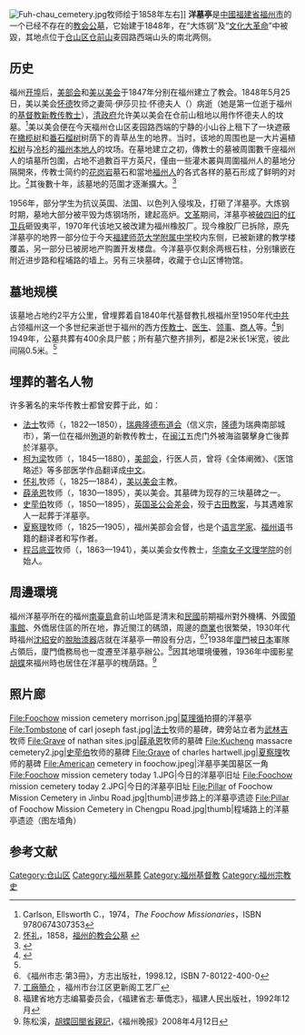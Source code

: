[[File:Fuh-chau_cemetery.jpg|thumb]]牧师绘于1858年左右]]
'''洋墓亭'''是[[中國|中國]][[福建省|福建省]][[福州市|福州市]]的一个已经不存在的[[基督新教|教会]][[公墓|公墓]]，它始建于1848年，在“大炼钢”及“[[文化大革命|文化大革命]]”中被毀，其地点位于[[仓山区|仓山区]][[仓前山|仓前山]]麦园路西端山头的南北两侧。

==历史==
福州[[五口通商|开埠]]后，[[美部会|美部会]]和[[美以美会|美以美会]]于1847年分别在福州建立了教会。1848年5月25日，美以美会[[怀德|怀德]]牧师之妻简·伊莎贝拉·怀德夫人（{{lang|en|Jane Isabel White}}）病逝（她是第一位逝于福州的[[基督教新教|基督教新教]][[传教士|传教士]]），[[清政府|清政府]]允许美以美会在仓前山租地以用作怀德夫人的坟墓。<ref name="FoochowMissionaries">Carlson, Ellsworth C.，1974，''The Foochow Missionaries''，ISBN 9780674307353</ref>美以美会便在今天福州仓山区麦园路西端的宁静的小山谷上租下了一块遮蔽在[[橄榄树|橄榄树]]和[[番石榴树|番石榴树]]树荫下的青草丛生的地界。当时，该地的周围也是一大片遍植[[松树|松树]]与[[冷杉|冷杉]]的[[福州民系|福州本地人]]的坟场。在墓地建立之初，傳教士的墓被周圍數千座福州人的墳墓所包圍，占地不過數百平方英尺，僅由一些灌木叢與周圍福州人的墓地分隔開來，传教士简约的[[花岗岩|花岗岩]]墓石和當地[[福州人|福州人]]的各式各样的墓石形成了鲜明的对比。<ref name="MissionCemetery">[[怀礼|怀礼]]，1858，[http://www.gnudoyng.net/christianity/1858_mission_cemetery.php 福州的教会公墓] {{webarchive|url=https://web.archive.org/web/20110723140137/http://www.gnudoyng.net/christianity/1858_mission_cemetery.php |date=2011-07-23 }} {{en icon}}</ref>其後數十年，該墓地的范圍才逐漸擴大。<ref name="市志">{{Cite web |url=http://www.fjsq.gov.cn/ShowText.asp?ToBook=3085&index=773& |title=福州市志（第6册）：一、殡葬场所 |access-date=2009-10-08 |archive-url=https://web.archive.org/web/20110707033518/http://www.fjsq.gov.cn/ShowText.asp?ToBook=3085&index=773& |archive-date=2011-07-07 |dead-url=yes }}</ref>

1956年，部分学生为抗议英国、法国、以色列入侵埃及，打砸了洋墓亭。大炼钢时期，墓地大部分被平毁为炼钢场所，建起高炉。[[文革|文革]]期间，洋墓亭被[[破四旧|破四旧]]的[[红卫兵|红卫兵]]砸毁夷平，1970年代该地又被改建为福州橡胶厂。现今橡胶厂已拆除，原先洋墓亭的地界一部分位于今天[[福建师范大学附属中学|福建师范大学附属中学]]校内东侧，已被新建的教学楼覆盖，另一部分已被房地产购置开发楼盘。今洋墓亭仅剩余两根石柱，分别镶嵌在附近进步路和程埔路的墙上。另有三块墓碑，收藏于仓山区博物馆。

==墓地规模==
该墓地占地约2平方公里，曾埋葬着自1840年代基督教扎根福州至1950年代[[中共|中共]]占领福州这一个多世纪来逝世于福州的西方[[传教士|传教士]]、[[医生|医生]]、[[领事|领事]]、[[商人|商人]]等。<ref name="市志">{{Cite web |url=http://www.fjsq.gov.cn/ShowText.asp?ToBook=3085&index=773& |title=福州市志（第6册）：一、殡葬场所 |access-date=2009-10-08 |archive-url=https://web.archive.org/web/20110707033518/http://www.fjsq.gov.cn/ShowText.asp?ToBook=3085&index=773& |archive-date=2011-07-07 |dead-url=yes }}</ref>到1949年，公墓共葬有400余具尸骸；所有墓穴整齐排列，都是2米长1米宽，彼此间隔0.5米。<ref name="市志"/>

==埋葬的著名人物==
许多著名的来华传教士都曾安葬于此，如：
* [[法士|法士]]牧师（{{lang|en|Carl Joseph Fast}}，1822—1850），[[瑞典隆德布道会|瑞典隆德布道会]]（信义宗，[[隆德|隆德]]为瑞典南部城市），第一位在福州[[殉道|殉道]]的新教传教士，在[[闽江|闽江]]五虎门外被海盜襲擊身亡後葬於洋墓亭。
* [[柯为梁|柯为梁]]牧师（{{lang|en|Dauphin William Osgood}}，1845—1880），[[美部会|美部会]]，行医人员，曾将《全体阐微》、《医馆略述》等多部医学作品翻译成[[中文|中文]]。
* [[怀礼|怀礼]]牧师（{{lang|en|Isaac William Wiley}}，1825—1884），[[美以美会|美以美会]]主教。
* [[薛承恩|薛承恩]]牧师（{{lang|en|Nathan Sites}}，1830—1895），美以美会。其墓碑为现存的三块墓碑之一。
* [[史荦伯|史荦伯]]牧师（{{lang|en|Robert Warren Stewart}}，1850—1895），[[英国圣公会差会_(CMS)|英国圣公会差会]]，殁于[[古田教案|古田教案]]，与其遇难家人一起葬于洋墓亭。
* [[夏察理|夏察理]]牧师（{{lang|en|Charles Hartwell}}，1825—1905），福州美部会会督，也是个[[语言学家|语言学家]]、[[福州语|福州语]]书籍的翻译者和写作者。
* [[程吕底亚|程吕底亚]]牧师（{{lang|en|Lydia Trimble}}，1863—1941），美以美会女传教士，[[华南女子文理学院|华南女子文理学院]]的创始人。

==周邊環境==
福州洋墓亭所在的福州[[南臺島|南臺島]]倉前山地區是清末和[[中華民國|民國]]前期福州對外機構、外國[[領事館|領事館]]、外僑居住區的所在地，靠近閩江的碼頭，周邊的[[商業|商業]]也很繁榮，1930年代時福州[[沈紹安|沈紹安]]的[[脫胎漆器|脫胎漆器]]店就在洋墓亭一帶設有分店，<ref name="《福州市志·第3冊》">《福州市志·第3冊》，方志出版社，1998.12，ISBN 7-80122-400-0</ref><ref name="工廠簡介">[http://www.gengxinge.com/about.asp 工廠簡介] {{Wayback|url=http://www.gengxinge.com/about.asp |date=20091031083546 }}，福州市台江区更新阁工艺厂</ref>1938年[[廈門|廈門]]被[[日本|日本]]軍隊占領后，廈門僑務局也一度遷至洋墓亭辦公。<ref name="《福建省志·華僑志》">福建省地方志编纂委员会，《福建省志·華僑志》，福建人民出版社，1992年12月</ref>因其地環境優雅，1936年中國影星[[胡蝶|胡蝶]]來福州時也居住在洋墓亭的槐荫路。<ref name="胡蝶回閩省親記">陈松溪，[http://epaper.xplus.com/papers/fzwb/20080412/n80.shtml 胡蝶回閩省親記]{{dead link|date=2018年1月 |bot=InternetArchiveBot |fix-attempted=yes }}，《福州晚报》2008年4月12日 </ref>

==照片廊==
<gallery>
File:Foochow mission cemetery morrison.jpg|[[莫理循|莫理循]]拍摄的洋墓亭
File:Tombstone of carl joseph fast.jpg|[[法士|法士]]牧师的墓碑，碑旁站立者为[[武林吉|武林吉]]牧师
File:Grave of nathan sites.jpg|[[薛承恩|薛承恩]]牧师的墓碑
File:Kucheng massacre cemetery2.jpg|[[史荦伯|史荦伯]]牧师的墓碑
File:Grave of charles hartwell.jpg|[[夏察理|夏察理]]牧师的墓碑
File:American cemetery in foochow.jpeg|洋墓亭美国墓区一角
File:Foochow mission cemetery today 1.JPG|今日的洋墓亭旧址
File:Foochow mission cemetery today 2.JPG|今日的洋墓亭旧址
File:Pillar of Foochow Mission Cemetery in Jinbu Road.jpg|thumb|进步路上的洋墓亭遗迹
File:Pillar of Foochow Mission Cemetery in Chengpu Road.jpg|thumb|程埔路上的洋墓亭遗迹（图左墙角）
</gallery>

==参考文献==
{{reflist}}

[[Category:仓山区|Category:仓山区]]
[[Category:福州墓葬|Category:福州墓葬]]
[[Category:福州基督教|Category:福州基督教]]
[[Category:福州宗教史|Category:福州宗教史]]